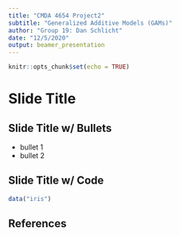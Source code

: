 ```yaml
---
title: "CMDA 4654 Project2"
subtitle: "Generalized Additive Models (GAMs)"
author: "Group 19: Dan Schlicht"
date: "12/5/2020"
output: beamer_presentation
---
```


```r
knitr::opts_chunk$set(echo = TRUE)
```

# Slide Title

## Slide Title w/ Bullets

- bullet 1
- bullet 2

## Slide Title w/ Code

```r
data("iris")
```



## References
